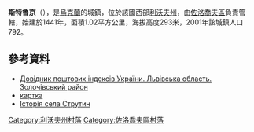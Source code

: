 {{coord|49|47|4|N|24|56|35|E|scale:100000|display=title}}

'''斯特魯京'''（{{lang-uk|Струтин}}），是[[烏克蘭|烏克蘭]]的城鎮，位於該國西部[[利沃夫州|利沃夫州]]，由[[佐洛喬夫區|佐洛喬夫區]]負責管轄，始建於1441年，面積1.02平方公里，海拔高度293米，2001年該城鎮人口792。

==參考資料==
*[http://www.uaidx.com/13/290?f=index&d=desc&lang=ua Довідник поштових індексів України. Львівська область. Золочівський район] {{Wayback|url=http://www.uaidx.com/13/290?f=index&d=desc&lang=ua |date=20160127100105 }}
* [http://gska2.rada.gov.ua/pls/z7502/A005?rdat1=08.10.2009&rf7571=20026 картка]{{dead link|date=2018年3月 |bot=InternetArchiveBot |fix-attempted=yes }}
* [http://zolochiv.net/strutyn/ Історія села Струтин] {{Wayback|url=http://zolochiv.net/strutyn/ |date=20160304133552 }}

[[Category:利沃夫州村落|Category:利沃夫州村落]]
[[Category:佐洛喬夫區村落|Category:佐洛喬夫區村落]]


{{Lviv-geo-stub}}